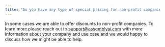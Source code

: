 ```yaml
---
title: "Do you have any type of special pricing for non-profit companies?"
---
```


In some cases we are able to offer discounts to non-profit companies. To learn more please reach out to [support@assemblyai.com](mailto:support@assemblyai.com) with more information about your company and use case and we would happy to discuss how we might be able to help.
